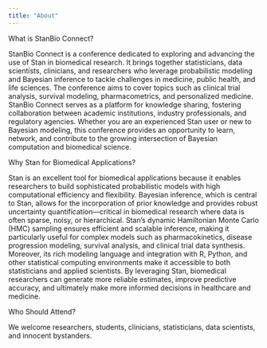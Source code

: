 ```yaml
---
title: "About"
---
```


::: {.callout-note title="Question"}
What is StanBio Connect?
:::

StanBio Connect is a conference dedicated to exploring and advancing the use of Stan in biomedical research. It brings together statisticians, data scientists, clinicians, and researchers who leverage probabilistic modeling and Bayesian inference to tackle challenges in medicine, public health, and life sciences. The conference aims to cover topics such as clinical trial analysis, survival modeling, pharmacometrics, and personalized medicine. StanBio Connect serves as a platform for knowledge sharing, fostering collaboration between academic institutions, industry professionals, and regulatory agencies. Whether you are an experienced Stan user or new to Bayesian modeling, this conference provides an opportunity to learn, network, and contribute to the growing intersection of Bayesian computation and biomedical science.

::: {.callout-note title="Question"}
Why Stan for Biomedical Applications?
:::

Stan is an excellent tool for biomedical applications because it enables researchers to build sophisticated probabilistic models with high computational efficiency and flexibility. Bayesian inference, which is central to Stan, allows for the incorporation of prior knowledge and provides robust uncertainty quantification—critical in biomedical research where data is often sparse, noisy, or hierarchical. Stan’s dynamic Hamiltonian Monte Carlo (HMC) sampling ensures efficient and scalable inference, making it particularly useful for complex models such as pharmacokinetics, disease progression modeling, survival analysis, and clinical trial data synthesis. Moreover, its rich modeling language and integration with R, Python, and other statistical computing environments make it accessible to both statisticians and applied scientists. By leveraging Stan, biomedical researchers can generate more reliable estimates, improve predictive accuracy, and ultimately make more informed decisions in healthcare and medicine.

::: {.callout-note title="Question"}
Who Should Attend?
:::

We welcome researchers, students, clinicians, statisticians, data scientists, and innocent bystanders. 



